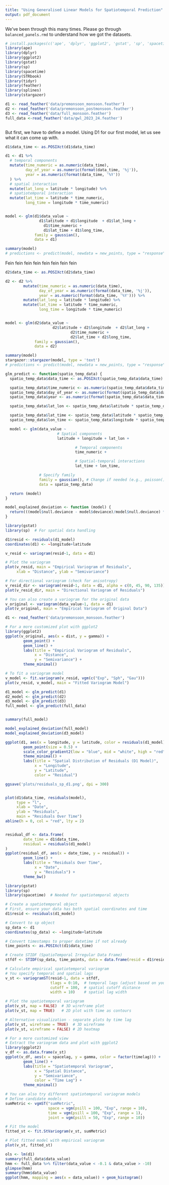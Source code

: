 ```yaml
---
title: "Using Generalised Linear Models for Spatiotemporal Prediction"
output: pdf_document
---
```


We've been through this many times. Please go through `balanced_panels.rmd` to understand how
we got the datasets.
```r
# install.packages(c('ape', 'dplyr', 'ggplot2', 'gstat', 'sp', 'spacetime', 'tidyr', 'stargazer')
library(ape)
library(dplyr)
library(ggplot2)
library(gstat)
library(sp)
library(spacetime)
library(STRbook)
library(tidyr)
library(feather)
library(splines)
library(stargazer)

d1 <- read_feather('data/premonsoon_monsoon.feather')
d2 <- read_feather('data/premonsoon_postmonsoon.feather')
d3 <- read_feather('data/full_monsoon.feather')
full_data <-read_feather('data/gwl_2023_24.feather')
```


```r


```




But first, we have to define a model. Using D1 for our first model, let us see what it can come up with.
```r
d1$data_time <- as.POSIXct(d1$data_time)

d1 <- d1 %>%
  # temporal components
  mutate(time_numeric = as.numeric(data_time),
         day_of_year = as.numeric(format(data_time, '%j')),
         year = as.numeric(format(data_time, '%Y'))
  ) %>%
  # spatial interaction
  mutate(lat_long = latitude * longitude) %>%
  # spatiotemporal interaction
  mutate(lat_time = latitude * time_numeric,
         long_time = longitude * time_numeric)


model <- glm(d1$data_value ~
               d1$latitude + d1$longitude  + d1$lat_long +
                 d1$time_numeric +
                 d1$lat_time + d1$long_time,
             family = gaussian(),
             data = d1)

summary(model)
# predictions <- predict(model, newdata = new_points, type = "response")
```

Fein fein fein fein fein fein fein fein
```r
d2$data_time <- as.POSIXct(d2$data_time)

d2 <- d2 %>%
        mutate(time_numeric = as.numeric(data_time),
               day_of_year = as.numeric(format(data_time, '%j')),
               year = as.numeric(format(data_time, '%Y'))) %>%
        mutate(lat_long = latitude * longitude) %>%
        mutate(lat_time = latitude * time_numeric,
               long_time = longitude * time_numeric)


model <- glm(d2$data_value ~
                     d2$latitude + d2$longitude  + d2$lat_long +
                             d2$time_numeric +
                             d2$lat_time + d2$long_time,
             family = gaussian(),
             data = d2)

summary(model)
stargazer::stargazer(model, type = 'text')
# predictions <- predict(model, newdata = new_points, type = "response")
```

```r
glm_predict <- function(spatio_temp_data) {
  spatio_temp_data$data_time <- as.POSIXct(spatio_temp_data$data_time)

  spatio_temp_data$time_numeric <- as.numeric(spatio_temp_data$data_time)
  spatio_temp_data$day_of_year <- as.numeric(format(spatio_temp_data$data_time, "%j"))
  spatio_temp_data$year <- as.numeric(format(spatio_temp_data$data_time, "%Y"))

  spatio_temp_data$lat_lon <- spatio_temp_data$latitude * spatio_temp_data$longitude

  spatio_temp_data$lat_time <- spatio_temp_data$latitude * spatio_temp_data$time_numeric
  spatio_temp_data$lon_time <- spatio_temp_data$longitude * spatio_temp_data$time_numeric

  model <- glm(data_value ~
                       # Spatial components
                       latitude + longitude + lat_lon +

                               # Temporal components
                               time_numeric +

                               # Spatial-temporal interactions
                               lat_time + lon_time,

               # Specify family
               family = gaussian(), # Change if needed (e.g., poisson(), binomial())
               data = spatio_temp_data)

  return (model)
}

model_explained_deviation <- function (model) {
  return(((model$null.deviance - model$deviance)/model$null.deviance) * 100)
}
```

```r
library(gstat)
library(sp)  # For spatial data handling

d1$resid <- residuals(d1_model)
coordinates(d1) <- ~longitude+latitude

v_resid <- variogram(resid~1, data = d1)

# Plot the variogram
plot(v_resid, main = "Empirical Variogram of Residuals",
     xlab = "Distance", ylab = "Semivariance")

# For directional variogram (check for anisotropy)
v_resid_dir <- variogram(resid~1, data = d1, alpha = c(0, 45, 90, 135))
plot(v_resid_dir, main = "Directional Variogram of Residuals")

# You can also create a variogram for the original data
v_original <- variogram(data_value~1, data = d1)
plot(v_original, main = "Empirical Variogram of Original Data")

d1 <- read_feather('data/premonsoon_monsoon.feather')

# For a more customized plot with ggplot2
library(ggplot2)
ggplot(v_original, aes(x = dist, y = gamma)) +
        geom_point() +
        geom_line() +
        labs(title = "Empirical Variogram of Residuals",
             x = "Distance",
             y = "Semivariance") +
        theme_minimal()

# To fit a variogram model
v_model <- fit.variogram(v_resid, vgm(c("Exp", "Sph", "Gau")))
plot(v_resid, v_model, main = "Fitted Variogram Model")
```






```r
d1_model <- glm_predict(d1)
d2_model <- glm_predict(d2)
d3_model <- glm_predict(d3)
full_model <- glm_predict(full_data)


summary(full_model)

model_explained_deviation(full_model)
model_explained_deviation(d3_model)
```

```r
ggplot(d1, aes(x = longitude, y = latitude, color = residuals(d1_model))) +
        geom_point(size = 0.5) +
        scale_color_gradient2(low = "blue", mid = "white", high = "red")  +
        theme_minimal() +
        labs(title = "Spatial Distribution of Residuals (D1 Model)",
             x = "Longitude",
             y = "Latitude",
             color = "Residual")

ggsave('plots/residuals_sp_d1.png', dpi = 300)


plot(d1$data_time, residuals(model),
     type = "l",
     xlab = "Date",
     ylab = "Residuals",
     main = "Residuals Over Time")
abline(h = 0, col = "red", lty = 2)


residual_df <- data.frame(
        date_time = d1$data_time,
        residual = residuals(d1_model)
)
ggplot(residual_df, aes(x = date_time, y = residual)) +
        geom_line() +
        labs(title = "Residuals Over Time",
             x = "Date",
             y = "Residuals") +
        theme_bw()

```


```r
library(gstat)
library(sp)
library(spacetime)  # Needed for spatiotemporal objects

# Create a spatiotemporal object
# First, ensure your data has both spatial coordinates and time
d1$resid <- residuals(d1_model)

# Convert to sp object
sp_data <- d1
coordinates(sp_data) <- ~longitude+latitude

# Convert timestamps to proper datetime if not already
time_points <- as.POSIXct(d1$data_time)

# Create STIDF (SpatioTemporal Irregular Data Frame)
stfdf <- STIDF(sp_data, time_points, data = data.frame(resid = d1$resid))

# Calculate empirical spatiotemporal variogram
# You specify temporal and spatial lags
v_st <- variogramST(resid~1, data = stfdf,
                    tlags = 0:10,  # temporal lags (adjust based on your data)
                    cutoff = 100,  # spatial cutoff distance
                    width = 10)    # spatial lag width

# Plot the spatiotemporal variogram
plot(v_st, map = FALSE)  # 3D wireframe plot
plot(v_st, map = TRUE)   # 2D plot with time as contours

# Alternative visualization - separate plots by time lag
plot(v_st, wireframe = TRUE)  # 3D wireframe
plot(v_st, wireframe = FALSE) # 2D heatmap

# For a more customized view
# Extract the variogram data and plot with ggplot2
library(ggplot2)
v_df <- as.data.frame(v_st)
ggplot(v_df, aes(x = spacelag, y = gamma, color = factor(timelag))) +
        geom_line() +
        labs(title = "Spatiotemporal Variogram",
             x = "Spatial Distance",
             y = "Semivariance",
             color = "Time Lag") +
        theme_minimal()

# You can also try different spatiotemporal variogram models
# Define candidate models
sumMetric <- vgmST("sumMetric",
                   space = vgm(psill = 100, "Exp", range = 10),
                   time = vgm(psill = 100, "Exp", range = 1),
                   joint = vgm(psill = 50, "Exp", range = 10))

# Fit the model
fitted_st <- fit.StVariogram(v_st, sumMetric)

# Plot fitted model with empirical variogram
plot(v_st, fitted_st)
```


```r
ols <- lm(d1)
summary(full_data$data_value)
hmm <- full_data %>% filter(data_value < -0.1 & data_value > -10)
glimpse(hmm)
summary(hmm$data_value)
ggplot(hmm, mapping = aes(x = data_value)) + geom_histogram()
```


